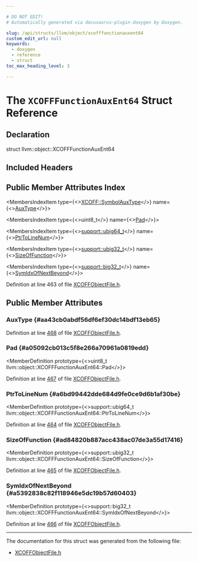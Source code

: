 ```yaml
---

# DO NOT EDIT!
# Automatically generated via docusaurus-plugin-doxygen by Doxygen.

slug: /api/structs/llvm/object/xcofffunctionauxent64
custom_edit_url: null
keywords:
  - doxygen
  - reference
  - struct
toc_max_heading_level: 3

---
```





# The `XCOFFFunctionAuxEnt64` Struct Reference

<DoxygenPage pluginConfig={pluginConfig}>



## Declaration

<CodeBlock>struct llvm::object::XCOFFFunctionAuxEnt64</CodeBlock>

## Included Headers

<IncludesList>
<IncludesListItem
  filePath="llvm/Object/XCOFFObjectFile.h"
  permalink="/docs/api/files/include/include/llvm/include/llvm/object/xcoffobjectfile-h"
  isLocal="true" />
</IncludesList>

## Public Member Attributes Index

<MembersIndex>

<MembersIndexItem
  type={<><a href="/docs/api/namespaces/llvm/xcoff/#a6d134aed42e1f7be67a8dc02c9bd401f">XCOFF::SymbolAuxType</a></>}
  name={<><a href="#aa43cb0abdf56df6ef30dc14bdf13eb65">AuxType</a></>}>
</MembersIndexItem>

<MembersIndexItem
  type={<>uint8&#95;t</>}
  name={<><a href="#a05092cb013c5f8e266a70961a0819edd">Pad</a></>}>
</MembersIndexItem>

<MembersIndexItem
  type={<><a href="/docs/api/namespaces/llvm/support/#a208ac256eba30cd367e59401b99dabd2">support::ubig64&#95;t</a></>}
  name={<><a href="#a6bd99442dde684d9fe0ce9d6b1af30be">PtrToLineNum</a></>}>
</MembersIndexItem>

<MembersIndexItem
  type={<><a href="/docs/api/namespaces/llvm/support/#a9351dc9ad74cfe9ab63829d6926db48c">support::ubig32&#95;t</a></>}
  name={<><a href="#ad84820b887acc438ac07de3a55d17416">SizeOfFunction</a></>}>
</MembersIndexItem>

<MembersIndexItem
  type={<><a href="/docs/api/namespaces/llvm/support/#a2b2d62566ef55e04271e6f5be53fcdf6">support::big32&#95;t</a></>}
  name={<><a href="#a5392838c82f118946e5dc19b57d60403">SymIdxOfNextBeyond</a></>}>
</MembersIndexItem>

</MembersIndex>


Definition at line 463 of file <a href="/docs/api/files/include/include/llvm/include/llvm/object/xcoffobjectfile-h">XCOFFObjectFile.h</a>.

<SectionDefinition>

## Public Member Attributes

### AuxType {#aa43cb0abdf56df6ef30dc14bdf13eb65}

<MemberDefinition
  prototype="XCOFF::SymbolAuxType llvm::object::XCOFFFunctionAuxEnt64::AuxType">

Definition at line <a href="/docs/api/files/include/include/llvm/include/llvm/object/xcoffobjectfile-h/#l00468">468</a> of file <a href="/docs/api/files/include/include/llvm/include/llvm/object/xcoffobjectfile-h">XCOFFObjectFile.h</a>.
</MemberDefinition>

### Pad {#a05092cb013c5f8e266a70961a0819edd}

<MemberDefinition
  prototype={<>uint8&#95;t llvm::object::XCOFFFunctionAuxEnt64::Pad</>}>

Definition at line <a href="/docs/api/files/include/include/llvm/include/llvm/object/xcoffobjectfile-h/#l00467">467</a> of file <a href="/docs/api/files/include/include/llvm/include/llvm/object/xcoffobjectfile-h">XCOFFObjectFile.h</a>.
</MemberDefinition>

### PtrToLineNum {#a6bd99442dde684d9fe0ce9d6b1af30be}

<MemberDefinition
  prototype={<>support::ubig64&#95;t llvm::object::XCOFFFunctionAuxEnt64::PtrToLineNum</>}>

Definition at line <a href="/docs/api/files/include/include/llvm/include/llvm/object/xcoffobjectfile-h/#l00464">464</a> of file <a href="/docs/api/files/include/include/llvm/include/llvm/object/xcoffobjectfile-h">XCOFFObjectFile.h</a>.
</MemberDefinition>

### SizeOfFunction {#ad84820b887acc438ac07de3a55d17416}

<MemberDefinition
  prototype={<>support::ubig32&#95;t llvm::object::XCOFFFunctionAuxEnt64::SizeOfFunction</>}>

Definition at line <a href="/docs/api/files/include/include/llvm/include/llvm/object/xcoffobjectfile-h/#l00465">465</a> of file <a href="/docs/api/files/include/include/llvm/include/llvm/object/xcoffobjectfile-h">XCOFFObjectFile.h</a>.
</MemberDefinition>

### SymIdxOfNextBeyond {#a5392838c82f118946e5dc19b57d60403}

<MemberDefinition
  prototype={<>support::big32&#95;t llvm::object::XCOFFFunctionAuxEnt64::SymIdxOfNextBeyond</>}>

Definition at line <a href="/docs/api/files/include/include/llvm/include/llvm/object/xcoffobjectfile-h/#l00466">466</a> of file <a href="/docs/api/files/include/include/llvm/include/llvm/object/xcoffobjectfile-h">XCOFFObjectFile.h</a>.
</MemberDefinition>

</SectionDefinition>

<hr/>

The documentation for this struct was generated from the following file:

<ul>
<li><a href="/docs/api/files/include/include/llvm/include/llvm/object/xcoffobjectfile-h">XCOFFObjectFile.h</a></li>
</ul>

</DoxygenPage>

